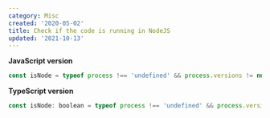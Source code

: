 ```yaml
---
category: Misc
created: '2020-05-02'
title: Check if the code is running in NodeJS
updated: '2021-10-13'
---
```


**JavaScript version**

```js
const isNode = typeof process !== 'undefined' && process.versions != null && process.versions.node != null;
```

**TypeScript version**

```js
const isNode: boolean = typeof process !== 'undefined' && process.versions != null && process.versions.node != null;
```
